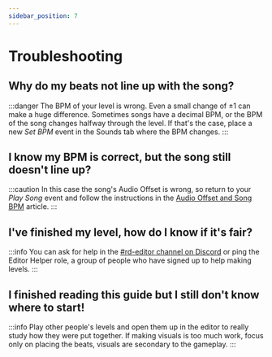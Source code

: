 ---
sidebar_position: 7
---

# Troubleshooting

## Why do my beats not line up with the song?
:::danger
The BPM of your level is wrong. Even a small change of ±1 can make a huge difference. Sometimes songs have a decimal BPM, or the BPM of the song changes halfway through the level. If that's the case, place a new *Set BPM* event in the Sounds tab where the BPM changes.
:::

## I know my BPM is correct, but the song still doesn't line up?
:::caution
In this case the song's Audio Offset is wrong, so return to your *Play Song* event and follow the instructions in the [Audio Offset and Song BPM](./adding-a-song/02-audio-offset-and-song-bpm.mdx) article.
:::

## I've finished my level, how do I know if it's fair?
:::info
You can ask for help in the [#rd-editor channel on Discord](https://discordapp.com/channels/296802696243970049/304720987319173121/) or ping the Editor Helper role, a group of people who have signed up to help making levels.
:::

## I finished reading this guide but I still don't know where to start!
:::info
Play other people's levels and open them up in the editor to really study how they were put together. If making visuals is too much work, focus only on placing the beats, visuals are secondary to the gameplay.
:::
